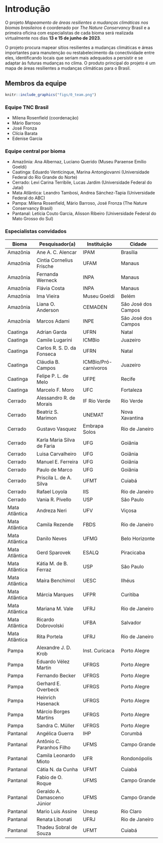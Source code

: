 # Introdução

O projeto _Mapeamento de áreas resilientes a mudanças climáticas nos biomas brasileiros_ é coordenado por _The Nature Conservancy_ Brasil e a primeira oficina com especialistas de cada bioma será realizada virtualmente nos dias __13 e 15 de junho de 2023__.

O projeto procura mapear sítios resilientes a mudanças climáticas e áreas importantes para manutenção ou restabelecimento da conectividade entre eles, identificando locais que seriam mais adequados a persistir e se adaptar às futuras mudanças no clima.
O produto principal do projeto é um mapa de áreas resilientes a mudanças climáticas para o Brasil.

## Membros da equipe

```r
knitr::include_graphics("figs/0_team.png")
```


### Equipe TNC Brasil

- Milena Rosenfield (coordenação)
- Mário Barroso
- José Fronza
- Clícia Barata
- Edenise Garcia

### Equipe central por bioma

- Amazônia: Ana Albernaz, Luciano Querido (Museu Paraense Emílio Goeldi)
- Caatinga: Eduardo Venticinque, Marina Antongiovanni (Universidade Federal do Rio Grande do Norte)
- Cerrado: Levi Carina Terribile, Lucas Jardim (Universidade Federal do Jataí)
- Mata Atlântica: Leandro Tambosi, Andrea Sánchez-Tapia (Universidade Federal do ABC)
- Pampa: Milena Rosenfield, Mário Barroso, José Fronza (The Nature Conservancy Brasil)
- Pantanal: Letícia Couto Garcia, Alisson Ribeiro (Universidade Federal do Mato Grosso do Sul)

### Especialistas convidados

|Bioma|Pesquisador(a)|Instituição	|Cidade|
|--|--|--|--|
|Amazônia|Ane A. C. Alencar|IPAM|Brasília|
|Amazônia|Cintia Cornelius Frische|UFAM|Manaus|
|Amazônia|Fernanda Werneck|INPA|Manaus|
|Amazônia|Flávia Costa|INPA|Manaus|
|Amazônia|Ima Vieira	|Museu Goeldi	|Belém |
|Amazônia|Liana O. Anderson|CEMADEN|São José dos Campos|
|Amazônia|Marcos Adami|INPE|São José dos Campos|
|Caatinga|Adrian Garda|UFRN|Natal |
|Caatinga|Camile Lugarini|ICMBio|Juazeiro|
|Caatinga|Carlos R. S. D. da Fonseca|UFRN|Natal |
|Caatinga|Cláudia B. Campos|ICMBio/Pró-carnívoros	|Juazeiro|
|Caatinga|Felipe P. L. de Melo	|UFPE|Recife|
|Caatinga|Marcelo F. Moro|UFC	|Fortaleza|
|Cerrado |Alessandro R. de Morais|IF Rio Verde	|Rio Verde|
|Cerrado |Beatriz S. Marimon|UNEMAT|Nova Xavantina|
|Cerrado |Gustavo Vasquez |Embrapa Solos	|Rio de Janeiro|
|Cerrado |Karla Maria Silva de Faria|UFG	|Goiânia|
|Cerrado |Luisa Carvalheiro|UFG	|Goiânia|
|Cerrado |Manuel E. Ferreira|UFG	|Goiânia|
|Cerrado |Paulo de Marco|UFG	|Goiânia|
|Cerrado |Priscila L. de A. Silva|UFMT|Cuiabá|
|Cerrado |Rafael Loyola|IIS	|Rio de Janeiro|
|Cerrado |Vania R. Pivello|USP	|São Paulo|
|Mata Atlântica|Andreza Neri|UFV	|Viçosa|
|Mata Atlântica|Camila Rezende|FBDS|Rio de Janeiro|
|Mata Atlântica|Danilo Neves|UFMG|Belo Horizonte|
|Mata Atlântica|Gerd Sparovek|ESALQ|Piracicaba|
|Mata Atlântica|Kátia M. de B. Ferraz	|USP	|São Paulo|
|Mata Atlântica|Maíra Benchimol|UESC|Ilhéus|
|Mata Atlântica|Márcia Marques|UFPR|Curitiba|
|Mata Atlântica|Mariana M. Vale|UFRJ|Rio de Janeiro|
|Mata Atlântica|Ricardo Dobrovolski	|UFBA|Salvador|
|Mata Atlântica|Rita Portela|UFRJ|Rio de Janeiro|
|Pampa|Alexandre J. D. Krob	|Inst. Curicaca	|Porto Alegre|
|Pampa|Eduardo Vélez Martin	|UFRGS	|Porto Alegre|
|Pampa|Fernando Becker|UFRGS|Porto Alegre|
|Pampa|Gerhard E. Overbeck	|UFRGS|Porto Alegre|
|Pampa|Heinrich Hasenack|UFRGS|Porto Alegre|
|Pampa|Márcio Borges Martins	|UFRGS|Porto Alegre|
|Pampa|Sandra C. Müller|UFRGS|Porto Alegre|
|Pantanal|Angélica Guerra|IHP	|Corumbá|
|Pantanal|Antônio C. Paranhos Filho|UFMS|Campo Grande|
|Pantanal|Camila Leonardo Mioto	|UFR	|Rondonópolis|
|Pantanal|Cátia N. da Cunha|UFMT|Cuiabá|
|Pantanal|Fabio de O. Roque|UFMS|Campo Grande|
|Pantanal|Geraldo A. Damasceno Júnior	|UFMS|Campo Grande|
|Pantanal|Mario Luis Assine|Unesp|Rio Claro|
|Pantanal|Renata Libonati|UFRJ|Rio de Janeiro|
|Pantanal|Thadeu Sobral de Souza	|UFMT|Cuiabá|

